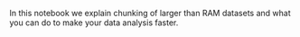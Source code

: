 In this notebook we explain chunking of larger than RAM datasets and what you can do to make your data analysis faster. 

